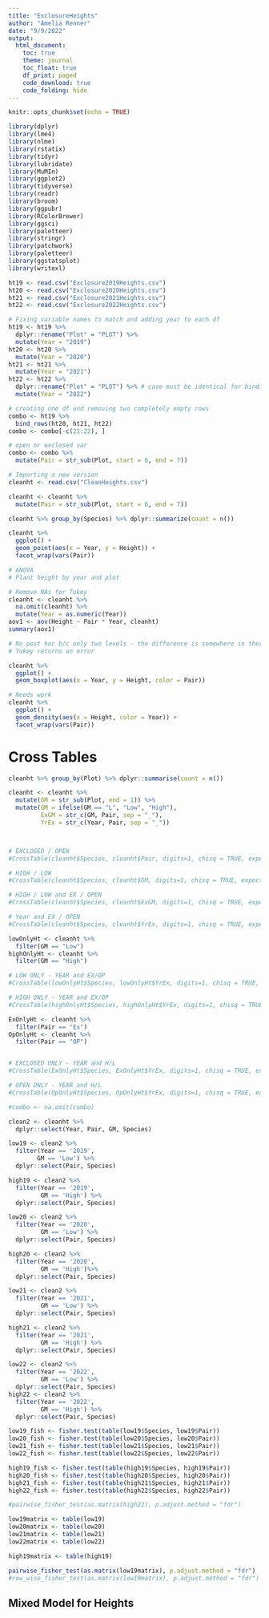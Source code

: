 ```yaml
---
title: "ExclosureHeights"
author: "Amelia Renner"
date: "9/9/2022"
output: 
  html_document:
    toc: true
    theme: journal
    toc_float: true
    df_print: paged
    code_download: true
    code_folding: hide
---
```


```r
knitr::opts_chunk$set(echo = TRUE)
```

```r
library(dplyr)
library(lme4)
library(nlme)
library(rstatix)
library(tidyr)
library(lubridate)
library(MuMIn)
library(ggplot2)
library(tidyverse)
library(readr)
library(broom)
library(ggpubr)
library(RColorBrewer)
library(ggsci)
library(paletteer)
library(stringr)
library(patchwork)
library(paletteer)
library(ggstatsplot)
library(writexl)
```

```r
ht19 <- read.csv("Exclosure2019Heights.csv")
ht20 <- read.csv("Exclosure2020Heights.csv")
ht21 <- read.csv("Exclosure2021Heights.csv")
ht22 <- read.csv("Exclosure2022Heights.csv")
```

```r
# Fixing variable names to match and adding year to each df 
ht19 <- ht19 %>% 
  dplyr::rename("Plot" = "PLOT") %>%
  mutate(Year = "2019")
ht20 <- ht20 %>% 
  mutate(Year = "2020")
ht21 <- ht21 %>% 
  mutate(Year = "2021")
ht22 <- ht22 %>% 
  dplyr::rename("Plot" = "PLOT") %>% # case must be identical for binding rows
  mutate(Year = "2022") 
```


```r
# creating one df and removing two completely empty rows 
combo <- ht19 %>%
  bind_rows(ht20, ht21, ht22) 
combo <- combo[-c(21:22), ]

# open or exclosed var 
combo <- combo %>%
  mutate(Pair = str_sub(Plot, start = 6, end = 7))
```

```r
# Importing a new version 
cleanht <- read.csv("CleanHeights.csv")
```

```r
cleanht <- cleanht %>%
  mutate(Pair = str_sub(Plot, start = 6, end = 7))

cleanht %>% group_by(Species) %>% dplyr::summarize(count = n())

```

```r
cleanht %>%
  ggplot() + 
  geom_point(aes(x = Year, y = Height)) + 
  facet_wrap(vars(Pair))
```

```r
# ANOVA 
# Plant height by year and plot 

# Remove NAs for Tukey 
cleanht <- cleanht %>% 
  na.omit(cleanht) %>%
  mutate(Year = as.numeric(Year))
aov1 <- aov(Height ~ Pair * Year, cleanht)
summary(aov1)

# No post hoc b/c only two levels - the difference is somewhere in there ? 
# Tukey returns an error 
```

```r
cleanht %>%
  ggplot() + 
  geom_boxplot(aes(x = Year, y = Height, color = Pair))  
```



```r
# Needs work 
cleanht %>%
  ggplot() + 
  geom_density(aes(x = Height, color = Year)) + 
  facet_wrap(vars(Pair))
```


# Cross Tables 

```r
cleanht %>% group_by(Plot) %>% dplyr::summarise(count = n())

cleanht <- cleanht %>%
  mutate(GM = str_sub(Plot, end = 1)) %>%
  mutate(GM = ifelse(GM == "L", "Low", "High"), 
         ExGM = str_c(GM, Pair, sep = "_"), 
         YrEx = str_c(Year, Pair, sep = "_")) 



# EXCLOSED / OPEN 
#CrossTable(cleanht$Species, cleanht$Pair, digits=1, chisq = TRUE, expected = TRUE, sresid = TRUE, format="SPSS")

# HIGH / LOW 
#CrossTable(cleanht$Species, cleanht$GM, digits=1, chisq = TRUE, expected = TRUE, sresid = TRUE, format="SPSS")

# HIGH / LOW and EX / OPEN 
#CrossTable(cleanht$Species, cleanht$ExGM, digits=1, chisq = TRUE, expected = TRUE, sresid = TRUE, format="SPSS")

# Year and EX / OPEN 
#CrossTable(cleanht$Species, cleanht$YrEx, digits=1, chisq = TRUE, expected = TRUE, sresid = TRUE, format="SPSS")

lowOnlyHt <- cleanht %>%
  filter(GM == "Low")
highOnlyHt <- cleanht %>%
  filter(GM == "High")

# LOW ONLY - YEAR and EX/OP
#CrossTable(lowOnlyHt$Species, lowOnlyHt$YrEx, digits=1, chisq = TRUE, expected = TRUE, sresid = TRUE, format="SPSS")

# HIGH ONLY - YEAR and EX/OP
#CrossTable(highOnlyHt$Species, highOnlyHt$YrEx, digits=1, chisq = TRUE, expected = TRUE, sresid = TRUE, format="SPSS")

ExOnlyHt <- cleanht %>%
  filter(Pair == "Ex")
OpOnlyHt <- cleanht %>%
  filter(Pair == "OP")


# EXCLOSED ONLY - YEAR and H/L
#CrossTable(ExOnlyHt$Species, ExOnlyHt$YrEx, digits=1, chisq = TRUE, expected = TRUE, sresid = TRUE, format="SPSS")

# OPEN ONLY - YEAR and H/L
#CrossTable(OpOnlyHt$Species, OpOnlyHt$YrEx, digits=1, chisq = TRUE, expected = TRUE, sresid = TRUE, format="SPSS")
```


```r
#combo <- na.omit(combo)

clean2 <- cleanht %>%
  dplyr::select(Year, Pair, GM, Species)

low19 <- clean2 %>%
  filter(Year == '2019', 
        GM == 'Low') %>%
  dplyr::select(Pair, Species)

high19 <- clean2 %>%
  filter(Year == '2019', 
         GM == 'High') %>%
  dplyr::select(Pair, Species) 

low20 <- clean2 %>%
  filter(Year == '2020', 
         GM == 'Low') %>%
  dplyr::select(Pair, Species) 

high20 <- clean2 %>%
  filter(Year == '2020', 
         GM == 'High')%>%
  dplyr::select(Pair, Species) 

low21 <- clean2 %>%
  filter(Year == '2021', 
         GM == 'Low') %>%
  dplyr::select(Pair, Species) 

high21 <- clean2 %>%
  filter(Year == '2021', 
         GM == 'High') %>%
  dplyr::select(Pair, Species)

low22 <- clean2 %>%
  filter(Year == '2022', 
         GM == 'Low') %>%
  dplyr::select(Pair, Species) 
high22 <- clean2 %>%
  filter(Year == '2022', 
         GM == 'High') %>%
  dplyr::select(Pair, Species) 

low19_fish <- fisher.test(table(low19$Species, low19$Pair))
low20_fish <- fisher.test(table(low20$Species, low20$Pair))
low21_fish <- fisher.test(table(low21$Species, low21$Pair))
low22_fish <- fisher.test(table(low22$Species, low22$Pair))

high19_fish <- fisher.test(table(high19$Species, high19$Pair))
high20_fish <- fisher.test(table(high20$Species, high20$Pair))
high21_fish <- fisher.test(table(high21$Species, high21$Pair))
high22_fish <- fisher.test(table(high22$Species, high22$Pair))

#pairwise_fisher_test(as.matrix(high22), p.adjust.method = "fdr")

low19matrix <- table(low19)
low20matrix <- table(low20)
low21matrix <- table(low21)
low22matrix <- table(low22)

high19matrix <- table(high19)

pairwise_fisher_test(as.matrix(low19matrix), p.adjust.method = "fdr")
#row_wise_fisher_test(as.matrix(low19matrix), p.adjust.method = "fdr")
```



## Mixed Model for Heights 

















